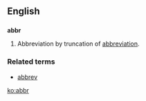 ==English==
==={{abbreviation}}===
'''abbr'''
# Abbreviation by truncation of [[abbreviation]].

===Related terms===
* [[abbrev]]

[[ko:abbr]]